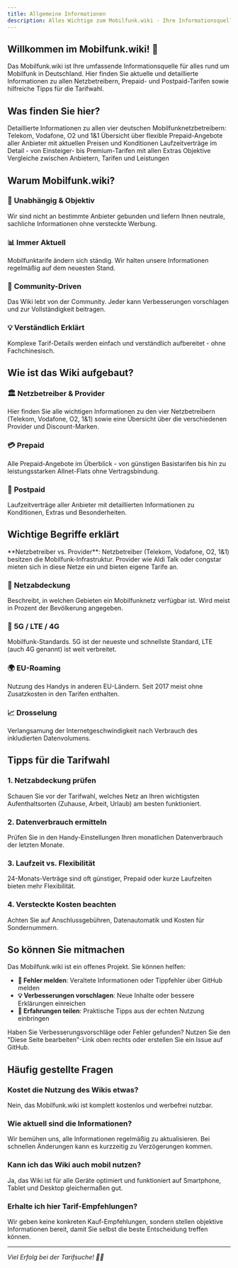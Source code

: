 ```yaml
---
title: Allgemeine Informationen
description: Alles Wichtige zum Mobilfunk.wiki - Ihre Informationsquelle für Mobilfunk in Deutschland
---
```



## Willkommen im Mobilfunk.wiki! 📱

Das Mobilfunk.wiki ist Ihre umfassende Informationsquelle für alles rund um Mobilfunk in Deutschland. Hier finden Sie aktuelle und detaillierte Informationen zu allen Netzbetreibern, Prepaid- und Postpaid-Tarifen sowie hilfreiche Tipps für die Tarifwahl.

## Was finden Sie hier?

<CardGrid stagger>
  <Card title="🏢 Netzbetreiber" icon="setting">
    Detaillierte Informationen zu allen vier deutschen Mobilfunknetzbetreibern: Telekom, Vodafone, O2 und 1&1
  </Card>
  <Card title="💳 Prepaid-Tarife" icon="puzzle">
    Übersicht über flexible Prepaid-Angebote aller Anbieter mit aktuellen Preisen und Konditionen
  </Card>
  <Card title="📋 Postpaid-Verträge" icon="document">
    Laufzeitverträge im Detail - von Einsteiger- bis Premium-Tarifen mit allen Extras
  </Card>
  <Card title="🔍 Vergleiche" icon="magnifier">
    Objektive Vergleiche zwischen Anbietern, Tarifen und Leistungen
  </Card>
</CardGrid>

## Warum Mobilfunk.wiki?

### 🎯 **Unabhängig & Objektiv**
Wir sind nicht an bestimmte Anbieter gebunden und liefern Ihnen neutrale, sachliche Informationen ohne versteckte Werbung.

### 📊 **Immer Aktuell**  
Mobilfunktarife ändern sich ständig. Wir halten unsere Informationen regelmäßig auf dem neuesten Stand.

### 🤝 **Community-Driven**
Das Wiki lebt von der Community. Jeder kann Verbesserungen vorschlagen und zur Vollständigkeit beitragen.

### 💡 **Verständlich Erklärt**
Komplexe Tarif-Details werden einfach und verständlich aufbereitet - ohne Fachchinesisch.

## Wie ist das Wiki aufgebaut?

### 🏛️ **Netzbetreiber & Provider**
Hier finden Sie alle wichtigen Informationen zu den vier Netzbetreibern (Telekom, Vodafone, O2, 1&1) sowie eine Übersicht über die verschiedenen Provider und Discount-Marken.

### 💳 **Prepaid**  
Alle Prepaid-Angebote im Überblick - von günstigen Basistarifen bis hin zu leistungsstarken Allnet-Flats ohne Vertragsbindung.

### 📄 **Postpaid**
Laufzeitverträge aller Anbieter mit detaillierten Informationen zu Konditionen, Extras und Besonderheiten.

## Wichtige Begriffe erklärt

<Aside type="tip" title="Schnell erklärt">
**Netzbetreiber vs. Provider**: Netzbetreiber (Telekom, Vodafone, O2, 1&1) besitzen die Mobilfunk-Infrastruktur. Provider wie Aldi Talk oder congstar mieten sich in diese Netze ein und bieten eigene Tarife an.
</Aside>

### 📡 **Netzabdeckung**
Beschreibt, in welchen Gebieten ein Mobilfunknetz verfügbar ist. Wird meist in Prozent der Bevölkerung angegeben.

### 🚀 **5G / LTE / 4G**
Mobilfunk-Standards. 5G ist der neueste und schnellste Standard, LTE (auch 4G genannt) ist weit verbreitet.

### 🌍 **EU-Roaming**  
Nutzung des Handys in anderen EU-Ländern. Seit 2017 meist ohne Zusatzkosten in den Tarifen enthalten.

### 📈 **Drosselung**
Verlangsamung der Internetgeschwindigkeit nach Verbrauch des inkludierten Datenvolumens.

## Tipps für die Tarifwahl

### 1. **Netzabdeckung prüfen**
Schauen Sie vor der Tarifwahl, welches Netz an Ihren wichtigsten Aufenthaltsorten (Zuhause, Arbeit, Urlaub) am besten funktioniert.

### 2. **Datenverbrauch ermitteln**  
Prüfen Sie in den Handy-Einstellungen Ihren monatlichen Datenverbrauch der letzten Monate.

### 3. **Laufzeit vs. Flexibilität**
24-Monats-Verträge sind oft günstiger, Prepaid oder kurze Laufzeiten bieten mehr Flexibilität.

### 4. **Versteckte Kosten beachten**
Achten Sie auf Anschlussgebühren, Datenautomatik und Kosten für Sondernummern.

## So können Sie mitmachen

Das Mobilfunk.wiki ist ein offenes Projekt. Sie können helfen:

- **🐛 Fehler melden**: Veraltete Informationen oder Tippfehler über GitHub melden
- **💡 Verbesserungen vorschlagen**: Neue Inhalte oder bessere Erklärungen einreichen  
- **📱 Erfahrungen teilen**: Praktische Tipps aus der echten Nutzung einbringen

<Aside type="note" title="Beitragen">
Haben Sie Verbesserungsvorschläge oder Fehler gefunden? Nutzen Sie den "Diese Seite bearbeiten"-Link oben rechts oder erstellen Sie ein Issue auf GitHub.
</Aside>

## Häufig gestellte Fragen

### **Kostet die Nutzung des Wikis etwas?**
Nein, das Mobilfunk.wiki ist komplett kostenlos und werbefrei nutzbar.

### **Wie aktuell sind die Informationen?**  
Wir bemühen uns, alle Informationen regelmäßig zu aktualisieren. Bei schnellen Änderungen kann es kurzzeitig zu Verzögerungen kommen.

### **Kann ich das Wiki auch mobil nutzen?**
Ja, das Wiki ist für alle Geräte optimiert und funktioniert auf Smartphone, Tablet und Desktop gleichermaßen gut.

### **Erhalte ich hier Tarif-Empfehlungen?**
Wir geben keine konkreten Kauf-Empfehlungen, sondern stellen objektive Informationen bereit, damit Sie selbst die beste Entscheidung treffen können.

---

*Viel Erfolg bei der Tarifsuche! 📱✨*